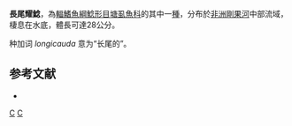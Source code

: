 {{Speciesbox
| image = Clariallabes longicauda.jpg
| image_caption = 長尾耀鯰
| status = LC
| status_system = IUCN3.1
| genus = Clariallabes
| species = longicauda
| authority = [[Boulenger|Boulenger]], 1902
| synonyms = *''Allabenchelys brevior''<br /><small>Boulenger, 1903</small>
*''Allabenchelys longicauda''<br /><small>Boulenger, 1902</small>
*''Clarias brevior''<br /><small>Boulenger, 1903</small>
*''Clarias longicauda''<br /><small>Boulenger, 1902</small>
}}

'''長尾耀鯰'''，為[[輻鰭魚綱|輻鰭魚綱]][[鯰形目|鯰形目]][[塘虱魚科|塘虱魚科]]的其中一[[種|種]]，分布於[[非洲|非洲]][[剛果河|剛果河]]中部流域，棲息在水底，體長可達28公分。

种加词 ''longicauda'' 意为“长尾的”。

==参考文献==
*{{FishBase_species|genus=Clariallabes|species=longicauda|year=2011|month=12}}

{{Taxonbar|from=Q3755101}}

[[Category:耀鯰屬|C]]
[[Category:1902年描述的鱼类|C]]